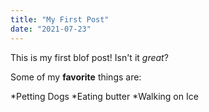 ```yaml
---
title: "My First Post"
date: "2021-07-23"
---
```


This is my first blof post! Isn't it _great_?

Some of my **favorite** things are:

*Petting Dogs
*Eating butter
\*Walking on Ice

